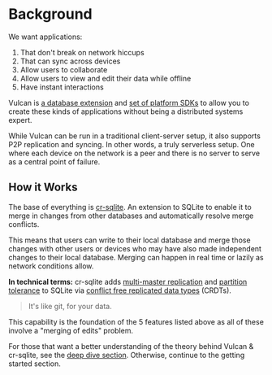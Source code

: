 
# Background

We want applications:

1. That don't break on network hiccups
2. That can sync across devices
3. Allow users to collaborate
4. Allow users to view and edit their data while offline
5. Have instant interactions

Vulcan is [a database extension](./cr-sqlite/intro) and [set of platform SDKs](./js/wasm) to allow you to create these kinds of applications without being a distributed systems expert.

While Vulcan can be run in a traditional client-server setup, it also supports P2P replication and syncing. In other words, a truly serverless setup. One where each device on the network is a peer and there is no server to serve as a central point of failure.

## How it Works

The base of everything is [cr-sqlite](./cr-sqlite/intro). An extension to SQLite to enable it to merge in changes from other databases and automatically resolve merge conflicts.

This means that users can write to their local database and merge those changes with other users or devices who may have also made independent changes to their local database. Merging can happen in real time or lazily as network conditions allow.

**In technical terms:** cr-sqlite adds [multi-master replication](https://en.wikipedia.org/wiki/Multi-master_replication) and [partition tolerance](https://en.wikipedia.org/wiki/Network_partition) to SQLite via [conflict free replicated data types](https://en.wikipedia.org/wiki/Conflict-free_replicated_data_type) (CRDTs).

> It's like git, for your data.

This capability is the foundation of the 5 features listed above as all of these involve a "merging of edits" problem.

For those that want a better understanding of the theory behind Vulcan & cr-sqlite, see
the [deep dive section](./appendix/causal-consistency). Otherwise, continue
to the getting started section.
